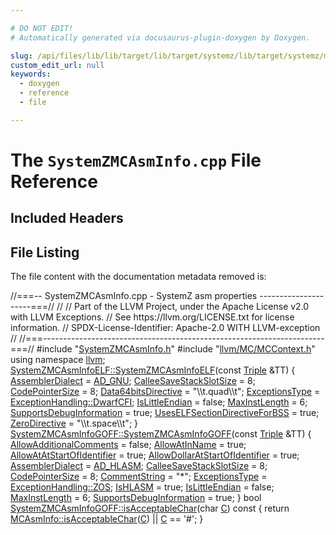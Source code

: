 ```yaml
---

# DO NOT EDIT!
# Automatically generated via docusaurus-plugin-doxygen by Doxygen.

slug: /api/files/lib/lib/target/lib/target/systemz/lib/target/systemz/mctargetdesc/systemzmcasminfo-cpp
custom_edit_url: null
keywords:
  - doxygen
  - reference
  - file

---
```





# The `SystemZMCAsmInfo.cpp` File Reference

<DoxygenPage pluginConfig={pluginConfig}>



## Included Headers

<IncludesList>
<IncludesListItem
  filePath="SystemZMCAsmInfo.h"
  permalink="/docs/api/files/lib/lib/target/lib/target/systemz/lib/target/systemz/mctargetdesc/systemzmcasminfo-h"
  isLocal="true" />
<IncludesListItem
  filePath="llvm/MC/MCContext.h"
  permalink="/docs/api/files/include/include/llvm/include/llvm/mc/mccontext-h"
  isLocal="true" />
</IncludesList>


## File Listing

The file content with the documentation metadata removed is:

<ProgramListing>

<Link id="l00001" /><CodeLine lineNumber="1"><Highlight kind="comment">//===-- SystemZMCAsmInfo.cpp - SystemZ asm properties ---------------------===//</Highlight><Highlight kind="normal"></Highlight></CodeLine>
<Link id="l00002" /><CodeLine lineNumber="2"><Highlight kind="normal"></Highlight><Highlight kind="comment">//</Highlight><Highlight kind="normal"></Highlight></CodeLine>
<Link id="l00003" /><CodeLine lineNumber="3"><Highlight kind="normal"></Highlight><Highlight kind="comment">// Part of the LLVM Project, under the Apache License v2.0 with LLVM Exceptions.</Highlight><Highlight kind="normal"></Highlight></CodeLine>
<Link id="l00004" /><CodeLine lineNumber="4"><Highlight kind="normal"></Highlight><Highlight kind="comment">// See https://llvm.org/LICENSE.txt for license information.</Highlight><Highlight kind="normal"></Highlight></CodeLine>
<Link id="l00005" /><CodeLine lineNumber="5"><Highlight kind="normal"></Highlight><Highlight kind="comment">// SPDX-License-Identifier: Apache-2.0 WITH LLVM-exception</Highlight><Highlight kind="normal"></Highlight></CodeLine>
<Link id="l00006" /><CodeLine lineNumber="6"><Highlight kind="normal"></Highlight><Highlight kind="comment">//</Highlight><Highlight kind="normal"></Highlight></CodeLine>
<Link id="l00007" /><CodeLine lineNumber="7"><Highlight kind="normal"></Highlight><Highlight kind="comment">//===----------------------------------------------------------------------===//</Highlight><Highlight kind="normal"></Highlight></CodeLine>
<Link id="l00008" /><CodeLine lineNumber="8"><Highlight kind="normal"></Highlight></CodeLine>
<Link id="l00009" /><CodeLine lineNumber="9"><Highlight kind="normal"></Highlight><Highlight kind="preprocessor">#include &quot;<a href="/docs/api/files/lib/lib/target/lib/target/systemz/lib/target/systemz/mctargetdesc/systemzmcasminfo-h">SystemZMCAsmInfo.h</a>&quot;</Highlight><Highlight kind="normal"></Highlight></CodeLine>
<Link id="l00010" /><CodeLine lineNumber="10"><Highlight kind="normal"></Highlight><Highlight kind="preprocessor">#include &quot;<a href="/docs/api/files/include/include/llvm/include/llvm/mc/mccontext-h">llvm/MC/MCContext.h</a>&quot;</Highlight><Highlight kind="normal"></Highlight></CodeLine>
<Link id="l00011" /><CodeLine lineNumber="11"><Highlight kind="normal"></Highlight></CodeLine>
<Link id="l00012" /><CodeLine lineNumber="12"><Highlight kind="normal"></Highlight><Highlight kind="keyword">using namespace </Highlight><Highlight kind="normal"><a href="/docs/api/namespaces/llvm">llvm</a>;</Highlight></CodeLine>
<Link id="l00013" /><CodeLine lineNumber="13"><Highlight kind="normal"></Highlight></CodeLine>
<Link id="l00014" /><CodeLine lineNumber="14" lineLink="/docs/api/classes/llvm/systemzmcasminfoelf/#a29f1f587ab8fe0038d5ce07f17270abe"><Highlight kind="normal"><a href="/docs/api/classes/llvm/systemzmcasminfoelf/#a29f1f587ab8fe0038d5ce07f17270abe">SystemZMCAsmInfoELF::SystemZMCAsmInfoELF</a>(</Highlight><Highlight kind="keyword">const</Highlight><Highlight kind="normal"> <a href="/docs/api/classes/llvm/triple">Triple</a> &amp;TT) &#123;</Highlight></CodeLine>
<Link id="l00015" /><CodeLine lineNumber="15"><Highlight kind="normal">  <a href="/docs/api/classes/llvm/mcasminfo/#aaab4eaa2f4de9c0d12606c176dd9d738">AssemblerDialect</a> = <a href="/docs/api/namespaces/llvm/#a64c658e001903c963cdb6b900ad035adab3ac51d24e34d618bb1b6bfc5f561c12">AD&#95;GNU</a>;</Highlight></CodeLine>
<Link id="l00016" /><CodeLine lineNumber="16"><Highlight kind="normal">  <a href="/docs/api/classes/llvm/mcasminfo/#aeb608789bae103384e251c302a2215f9">CalleeSaveStackSlotSize</a> = 8;</Highlight></CodeLine>
<Link id="l00017" /><CodeLine lineNumber="17"><Highlight kind="normal">  <a href="/docs/api/classes/llvm/mcasminfo/#ae243a845fe9d46ed2cb7403700921e4a">CodePointerSize</a> = 8;</Highlight></CodeLine>
<Link id="l00018" /><CodeLine lineNumber="18"><Highlight kind="normal">  <a href="/docs/api/classes/llvm/mcasminfo/#a3c136967a2fc9489724bcd8706a16fed">Data64bitsDirective</a> = </Highlight><Highlight kind="stringliteral">&quot;\\t.quad\\t&quot;</Highlight><Highlight kind="normal">;</Highlight></CodeLine>
<Link id="l00019" /><CodeLine lineNumber="19"><Highlight kind="normal">  <a href="/docs/api/classes/llvm/mcasminfo/#a500ba2b2c0203d1d53b83a649551a6b5">ExceptionsType</a> = <a href="/docs/api/namespaces/llvm/#a2ca3855108426698ff21517a7c884c84ab4fe87e4046ecd1f9f3d96bbf63822b3">ExceptionHandling::DwarfCFI</a>;</Highlight></CodeLine>
<Link id="l00020" /><CodeLine lineNumber="20"><Highlight kind="normal">  <a href="/docs/api/classes/llvm/mcasminfo/#adfd724f11ba125f30c3bb516be0bb06f">IsLittleEndian</a> = </Highlight><Highlight kind="keyword">false</Highlight><Highlight kind="normal">;</Highlight></CodeLine>
<Link id="l00021" /><CodeLine lineNumber="21"><Highlight kind="normal">  <a href="/docs/api/classes/llvm/mcasminfo/#a824f02b302d147245dc0f553c63428db">MaxInstLength</a> = 6;</Highlight></CodeLine>
<Link id="l00022" /><CodeLine lineNumber="22"><Highlight kind="normal">  <a href="/docs/api/classes/llvm/mcasminfo/#a98f40236cfff7278d4b57633fad2245d">SupportsDebugInformation</a> = </Highlight><Highlight kind="keyword">true</Highlight><Highlight kind="normal">;</Highlight></CodeLine>
<Link id="l00023" /><CodeLine lineNumber="23"><Highlight kind="normal">  <a href="/docs/api/classes/llvm/mcasminfo/#a9209a7aeb154de066a5f7ed6087892cc">UsesELFSectionDirectiveForBSS</a> = </Highlight><Highlight kind="keyword">true</Highlight><Highlight kind="normal">;</Highlight></CodeLine>
<Link id="l00024" /><CodeLine lineNumber="24"><Highlight kind="normal">  <a href="/docs/api/classes/llvm/mcasminfo/#acf84c6bd03a785a251784cad666d9ee1">ZeroDirective</a> = </Highlight><Highlight kind="stringliteral">&quot;\\t.space\\t&quot;</Highlight><Highlight kind="normal">;</Highlight></CodeLine>
<Link id="l00025" /><CodeLine lineNumber="25"><Highlight kind="normal">&#125;</Highlight></CodeLine>
<Link id="l00026" /><CodeLine lineNumber="26"><Highlight kind="normal"></Highlight></CodeLine>
<Link id="l00027" /><CodeLine lineNumber="27" lineLink="/docs/api/classes/llvm/systemzmcasminfogoff/#ae932e630ec354a982da5159a05ada642"><Highlight kind="normal"><a href="/docs/api/classes/llvm/systemzmcasminfogoff/#ae932e630ec354a982da5159a05ada642">SystemZMCAsmInfoGOFF::SystemZMCAsmInfoGOFF</a>(</Highlight><Highlight kind="keyword">const</Highlight><Highlight kind="normal"> <a href="/docs/api/classes/llvm/triple">Triple</a> &amp;TT) &#123;</Highlight></CodeLine>
<Link id="l00028" /><CodeLine lineNumber="28"><Highlight kind="normal">  <a href="/docs/api/classes/llvm/mcasminfo/#a17fc8ddaef7437aff31ec4b9aba7f224">AllowAdditionalComments</a> = </Highlight><Highlight kind="keyword">false</Highlight><Highlight kind="normal">;</Highlight></CodeLine>
<Link id="l00029" /><CodeLine lineNumber="29"><Highlight kind="normal">  <a href="/docs/api/classes/llvm/mcasminfo/#a7d31e965e63658cf80af8577320924c8">AllowAtInName</a> = </Highlight><Highlight kind="keyword">true</Highlight><Highlight kind="normal">;</Highlight></CodeLine>
<Link id="l00030" /><CodeLine lineNumber="30"><Highlight kind="normal">  <a href="/docs/api/classes/llvm/mcasminfo/#a672dc8291b4413bc99762222ef2581e5">AllowAtAtStartOfIdentifier</a> = </Highlight><Highlight kind="keyword">true</Highlight><Highlight kind="normal">;</Highlight></CodeLine>
<Link id="l00031" /><CodeLine lineNumber="31"><Highlight kind="normal">  <a href="/docs/api/classes/llvm/mcasminfo/#a51f606f6112e0be13fda316c77035563">AllowDollarAtStartOfIdentifier</a> = </Highlight><Highlight kind="keyword">true</Highlight><Highlight kind="normal">;</Highlight></CodeLine>
<Link id="l00032" /><CodeLine lineNumber="32"><Highlight kind="normal">  <a href="/docs/api/classes/llvm/mcasminfo/#aaab4eaa2f4de9c0d12606c176dd9d738">AssemblerDialect</a> = <a href="/docs/api/namespaces/llvm/#a64c658e001903c963cdb6b900ad035ada90ce16cc048b659bf69b469a1a4d4e2d">AD&#95;HLASM</a>;</Highlight></CodeLine>
<Link id="l00033" /><CodeLine lineNumber="33"><Highlight kind="normal">  <a href="/docs/api/classes/llvm/mcasminfo/#aeb608789bae103384e251c302a2215f9">CalleeSaveStackSlotSize</a> = 8;</Highlight></CodeLine>
<Link id="l00034" /><CodeLine lineNumber="34"><Highlight kind="normal">  <a href="/docs/api/classes/llvm/mcasminfo/#ae243a845fe9d46ed2cb7403700921e4a">CodePointerSize</a> = 8;</Highlight></CodeLine>
<Link id="l00035" /><CodeLine lineNumber="35"><Highlight kind="normal">  <a href="/docs/api/classes/llvm/mcasminfo/#af30c385b021a371a04bacd22cef94c7b">CommentString</a> = </Highlight><Highlight kind="stringliteral">&quot;&#42;&quot;</Highlight><Highlight kind="normal">;</Highlight></CodeLine>
<Link id="l00036" /><CodeLine lineNumber="36"><Highlight kind="normal">  <a href="/docs/api/classes/llvm/mcasminfo/#a500ba2b2c0203d1d53b83a649551a6b5">ExceptionsType</a> = <a href="/docs/api/namespaces/llvm/#a2ca3855108426698ff21517a7c884c84a1e96588966115565402c00e156423f65">ExceptionHandling::ZOS</a>;</Highlight></CodeLine>
<Link id="l00037" /><CodeLine lineNumber="37"><Highlight kind="normal">  <a href="/docs/api/classes/llvm/mcasminfo/#aec6ef6dec2d625ced10ab9a0cb8d65f7">IsHLASM</a> = </Highlight><Highlight kind="keyword">true</Highlight><Highlight kind="normal">;</Highlight></CodeLine>
<Link id="l00038" /><CodeLine lineNumber="38"><Highlight kind="normal">  <a href="/docs/api/classes/llvm/mcasminfo/#adfd724f11ba125f30c3bb516be0bb06f">IsLittleEndian</a> = </Highlight><Highlight kind="keyword">false</Highlight><Highlight kind="normal">;</Highlight></CodeLine>
<Link id="l00039" /><CodeLine lineNumber="39"><Highlight kind="normal">  <a href="/docs/api/classes/llvm/mcasminfo/#a824f02b302d147245dc0f553c63428db">MaxInstLength</a> = 6;</Highlight></CodeLine>
<Link id="l00040" /><CodeLine lineNumber="40"><Highlight kind="normal">  <a href="/docs/api/classes/llvm/mcasminfo/#a98f40236cfff7278d4b57633fad2245d">SupportsDebugInformation</a> = </Highlight><Highlight kind="keyword">true</Highlight><Highlight kind="normal">;</Highlight></CodeLine>
<Link id="l00041" /><CodeLine lineNumber="41"><Highlight kind="normal">&#125;</Highlight></CodeLine>
<Link id="l00042" /><CodeLine lineNumber="42"><Highlight kind="normal"></Highlight></CodeLine>
<Link id="l00043" /><CodeLine lineNumber="43" lineLink="/docs/api/classes/llvm/systemzmcasminfogoff/#a294a0de1718ea4d11c79b95a55fe5b15"><Highlight kind="normal"></Highlight><Highlight kind="keywordtype">bool</Highlight><Highlight kind="normal"> <a href="/docs/api/classes/llvm/systemzmcasminfogoff/#a294a0de1718ea4d11c79b95a55fe5b15">SystemZMCAsmInfoGOFF::isAcceptableChar</a>(</Highlight><Highlight kind="keywordtype">char</Highlight><Highlight kind="normal"> <a href="/docs/api/namespaces/llvm/callingconv/#ac6aa1387c4375260e2468eb5a77fdb4cafd841a49aec1539bc88abc8ff9e170fb">C</a>)</Highlight><Highlight kind="keyword"> const </Highlight><Highlight kind="normal">&#123;</Highlight></CodeLine>
<Link id="l00044" /><CodeLine lineNumber="44"><Highlight kind="normal">  </Highlight><Highlight kind="keywordflow">return</Highlight><Highlight kind="normal"> <a href="/docs/api/classes/llvm/mcasminfo/#aa6763a5ef33c11d633ff098c1b5c4a1a">MCAsmInfo::isAcceptableChar</a>(<a href="/docs/api/namespaces/llvm/callingconv/#ac6aa1387c4375260e2468eb5a77fdb4cafd841a49aec1539bc88abc8ff9e170fb">C</a>) || <a href="/docs/api/namespaces/llvm/callingconv/#ac6aa1387c4375260e2468eb5a77fdb4cafd841a49aec1539bc88abc8ff9e170fb">C</a> == </Highlight><Highlight kind="charliteral">&#39;#&#39;</Highlight><Highlight kind="normal">;</Highlight></CodeLine>
<Link id="l00045" /><CodeLine lineNumber="45"><Highlight kind="normal">&#125;</Highlight></CodeLine>

</ProgramListing>

</DoxygenPage>
